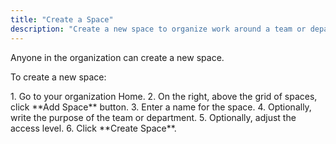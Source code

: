 ```yaml
---
title: "Create a Space"
description: "Create a new space to organize work around a team or department."
---
```



Anyone in the organization can create a new space.

To create a new space:

<Steps>
1. Go to your organization Home.
2. On the right, above the grid of spaces, click **Add Space** button.
3. Enter a name for the space.
4. Optionally, write the purpose of the team or department.
5. Optionally, adjust the access level.
6. Click **Create Space**.

</Steps>